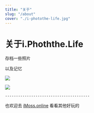 ```yaml
---
title: "关于"
slug: "/about"
cover: "./i-photothe-life.jpg"
---
```


# 关于i.Phoththe.Life

存档一些照片

以及记忆

![](https://images.unsplash.com/photo-1556740758-90de374c12ad?ixlib=rb-1.2.1&ixid=eyJhcHBfaWQiOjEyMDd9&auto=format&fit=crop&w=1000&q=80)


<img src = https://photo.bolebook.com/i-photothe-life.jpg width=auto  >


    ---------------------------------------


也欢迎去 [iMoss.online](https://imoss.online "iMoss.online") 看看其他好玩的


